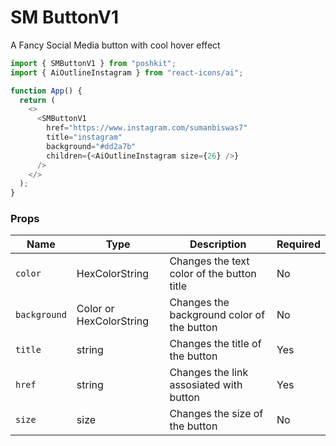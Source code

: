 <!-- Custom-MDX-Documentation.mdx -->

# SM ButtonV1

A Fancy Social Media button with cool hover effect

```js
import { SMButtonV1 } from "poshkit";
import { AiOutlineInstagram } from "react-icons/ai";

function App() {
  return (
    <>
      <SMButtonV1
        href="https://www.instagram.com/sumanbiswas7"
        title="instagram"
        background="#dd2a7b"
        children={<AiOutlineInstagram size={26} />}
      />
    </>
  );
}
```

### Props

| Name         | Type                    | Description                                | Required |
| ------------ | ----------------------- | ------------------------------------------ | -------- |
| `color`      | HexColorString          | Changes the text color of the button title | No       |
| `background` | Color or HexColorString | Changes the background color of the button | No       |
| `title`      | string                  | Changes the title of the button            | Yes      |
| `href`       | string                  | Changes the link assosiated with button    | Yes       |
| `size`       | size                    | Changes the size of the button             | No       |
